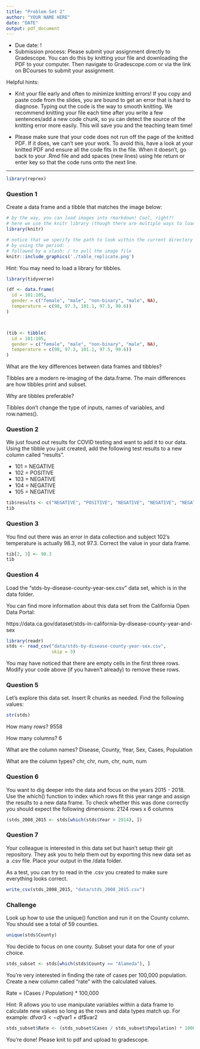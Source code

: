 ```yaml
---
title: "Problem Set 2"
author: "YOUR NAME HERE"
date: "DATE"
output: pdf_document
---
```


* Due date: !
* Submission process: Please submit your assignment directly to Gradescope. You can do this by knitting your file and downloading the PDF to your computer. Then navigate to Gradescope.com or via the link on BCourses to submit your assignment. 

Helpful hints:

- Knit your file early and often to minimize knitting errors! If you copy and paste code from the slides, you are bound to get an error that is hard to diagnose. Typing out the code is the way to smooth knitting. We recommend knitting your file each time after you write a few sentences/add a new code chunk, so yu can detect the source of the knitting error more easily. This will save you and the teaching team time!

- Please make sure that your code does not run off the page of the knitted PDF. If it does, we can't see your work. To avoid this, have a look at your knitted PDF and ensure all the code fits in the file. When it doesn't, go back to your .Rmd file and add spaces (new lines) using hte return or enter key so that the code runs onto the next line.

--------------------------------------------------------------------------------
```r
library(reprex)
```

\newpage 

### Question 1

Create a data frame and a tibble that matches the image below:

```r
# by the way, you can load images into rmarkdown! Cool, right?!
# here we use the knitr library (though there are multiple ways to load images)
library(knitr)

# notice that we specify the path to look within the current directory
# by using the period: .
# followed by a slash: / to pull the image file
knitr::include_graphics('./table_replicate.png')
```

Hint: You may need to load a library for tibbles.

```r
library(tidyverse)

(df <- data.frame(
  id = 101:105,
  gender = c("female", "male", "non-binary", "male", NA),
  temperature = c(98, 97.3, 101.1, 97.5, 99.6))
)



(tib <- tibble(
  id = 101:105,
  gender = c("female", "male", "non-binary", "male", NA),
  temperature = c(98, 97.3, 101.1, 97.5, 99.6))
)
```

What are the key differences between data frames and tibbles? 

Tibbles are a modern re-imaging of the data.frame. The main differences are how tibbles print and subset. 

Why are tibbles preferable?

Tibbles don't change the type of inputs, names of variables, and row.names(). 

\newpage

### Question 2

We just found out results for COVID testing and want to add it to our data. Using the tibble you just created, add the following test results to a new column called "results".

- 101 = NEGATIVE
- 102 = POSITIVE
- 103 = NEGATIVE
- 104 = NEGATIVE
- 105 = NEGATIVE

```r
tib$results <- c("NEGATIVE", "POSITIVE", "NEGATIVE", "NEGATIVE", "NEGATIVE")
tib
```

\newpage

### Question 3
 
You find out there was an error in data collection and subject 102's temperature is actually 98.3, not 97.3. Correct the value in your data frame.

```r
tib[2, 3] <- 98.3
tib
```

\newpage

### Question 4

Load the "stds-by-disease-county-year-sex.csv" data set, which is in the data folder. 

You can find more information about this data set from the California Open Data Portal:

https://data.ca.gov/dataset/stds-in-california-by-disease-county-year-and-sex

```r
library(readr)
stds <- read_csv("data/stds-by-disease-county-year-sex.csv",
                 skip = 3)

```
You may have noticed that there are empty cells in the first three rows. Modify your code above (if you haven't already) to remove these rows.

\newpage

### Question 5

Let's explore this data set. Insert R chunks as needed. Find the following values:

```r
str(stds)
```

How many rows?
9558

How many columns? 
6

What are the column names?
Disease, County, Year, Sex, Cases, Population

What are the column types?
chr, chr, num, chr, num, num

\newpage

### Question 6

You want to dig deeper into the data and focus on the years 2015 - 2018. Use the which() function to index which rows fit this year range and assign the results to a new data frame. To check whether this was done correctly you should expect the following dimensions: 2124 rows x 6 columns

```r
(stds_2008_2015 <- stds[which(stds$Year > 2014), ])
```
\newpage

### Question 7

Your colleague is interested in this data set but hasn't setup their git repository. They ask you to help them out by exporting this new data set as a .csv file. Place your output in the /data folder.  

As a test, you can try to read in the .csv you created to make sure everything looks correct.

```r
write_csv(stds_2008_2015, "data/stds_2008_2015.csv")
```
\newpage

### Challenge 

Look up how to use the unique() function and run it on the County column. You should see a total of 59 counties.

```r
unique(stds$County)
```
You decide to focus on one county. Subset your data for one of your choice.

```r
stds_subset <- stds[which(stds$County == "Alameda"), ]
```

You're very interested in finding the rate of cases per 100,000 population. Create a new column called "rate" with the calculated values. 

Rate = (Cases / Population) * 100,000

Hint: R allows you to use manipulate variables within a data frame to calculate new values so long as the rows and data types match up. For example: df$var3 <- df$var1 + df$var2

```r
stds_subset$Rate <- (stds_subset$Cases / stds_subset$Population) * 100000
```

You're done! Please knit to pdf and upload to gradescope. 